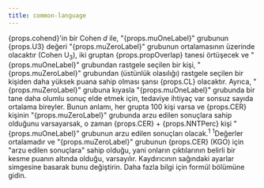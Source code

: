 ```yaml
---
title: common-language
---
```



<Typography variant="body1" gutterBottom>
{props.cohend}'in bir Cohen <em>d</em> ile, "{props.muOneLabel}" grubunun {props.U3} değeri "{props.muZeroLabel}" grubunun ortalamasının üzerinde olacaktır (Cohen U<sub>3</sub>), iki gruptan {props.propOverlap} tanesi örtüşecek ve "{props.muOneLabel}" grubundan rastgele seçilen bir kişi, "{props.muZeroLabel}" grubundan (üstünlük olasılığı) rastgele seçilen bir kişiden daha yüksek puana sahip olması şansı {props.CL} olacaktır. Ayrıca, "{props.muZeroLabel}" grubuna kıyasla "{props.muOneLabel}" grubunda bir tane daha olumlu sonuç elde etmek için, tedaviye ihtiyaç var <IsInfinite value={props.NNT}>sonsuz sayıda</IsInfinite> ortalama bireyler. Bunun anlamı, her grupta 100 kişi varsa ve {props.CER} kişinin "{props.muZeroLabel}" grubunda arzu edilen sonuçlara sahip olduğunu varsayarsak, o zaman {props.CER} + {props.NNTPerc} kişi "{props.muOneLabel}" grubunun arzu edilen sonuçları olacak.<sup>1</sup>
</Typography>
<Typography variant="body2" gutterBottom>
<sup>1</sup>Değerler ortalamadır ve "{props.muZeroLabel}" grubunun {props.CER} (KGO) için "arzu edilen sonuçlara" sahip olduğu, yani onların çıktılarının belirli bir kesme puanın altında olduğu, varsayılır. Kaydırıcının sağındaki ayarlar simgesine basarak bunu değiştirin. Daha fazla bilgi için formül bölümüne gidin.
</Typography>
